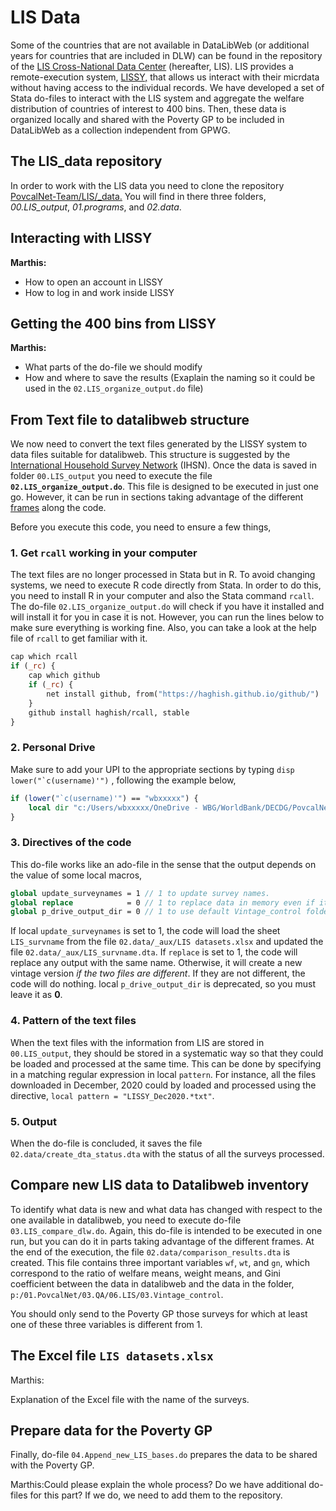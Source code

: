 # LIS Data {#lis-data}

Some of the countries that are not available in DataLibWeb (or additional years for countries that are included in DLW) can be found in the
repository of the [LIS Cross-National Data
Center](https://www.lisdatacenter.org/) (hereafter, LIS). LIS provides a
remote-execution system,
[LISSY,](http://www.lisdatacenter.org/data-access/lissy/) that allows us
interact with their micrdata without having access to the individual records. We
have developed a set of Stata do-files to interact with the LIS system and
aggregate the welfare distribution of countries of interest to 400 bins. Then,
these data is organized locally and shared with the Poverty GP to be included in
DataLibWeb as a collection independent from GPWG.

## The LIS\_data repository

In order to work with the LIS data you need to clone the repository
[PovcalNet-Team/LIS/\_data.](https://github.com/PovcalNet-Team/LIS_data) You
will find in there three folders, *00.LIS\_output*, *01.programs*, and
*02.data*.

## Interacting with LISSY

::: {.bg-light-green}
::: {.tl}
**Marthis:**
:::

::: {.dark-blue}
-   How to open an account in LISSY
-   How to log in and work inside LISSY
:::
:::

## Getting the 400 bins from LISSY

::: {.bg-light-green}
::: {.tl}
**Marthis:**
:::

::: {.dark-blue}
-   What parts of the do-file we should modify
-   How and where to save the results (Exaplain the naming so it could be used
    in the `02.LIS_organize_output.do` file)
:::
:::

## From Text file to datalibweb structure

We now need to convert the text files generated by the LISSY system to
data files suitable for datalibweb. This structure is suggested by the
[International Household Survey Network](https://ihsn.org/) (IHSN). Once the
data is saved in folder `00.LIS_output` you need to execute the file
**`02.LIS_organize_output.do`**. This file is designed to be executed in just one
go. However, it can be run in sections taking advantage of the different
[frames](https://www.stata.com/new-in-stata/multiple-datasets-in-memory/) along
the code.

Before you execute this code, you need to ensure a few things,

### 1. Get `rcall` working in your computer

The text files are no longer processed in Stata but in R. To avoid
changing systems, we need to execute R code directly from Stata. In order to do
this, you need to install R in your computer and also the
Stata command `rcall`. The do-file `02.LIS_organize_output.do` will check if you
have it installed and will install it for you in case it is not. However, you
can run the lines below to make sure everything is working fine. Also, you can
take a look at the help file of `rcall` to get familiar with it.

```stata
cap which rcall
if (_rc) {
	cap which github
	if (_rc) {
		net install github, from("https://haghish.github.io/github/")
	}
	github install haghish/rcall, stable
}
```

### 2. Personal Drive {.unnumbered}

Make sure to add your UPI to the appropriate sections by typing
`` disp lower("`c(username)'") `` , following the example below,

```stata
if (lower("`c(username)'") == "wbxxxxx") {
	local dir "c:/Users/wbxxxxx/OneDrive - WBG/WorldBank/DECDG/PovcalNet Team/LIS_data"
}
```

### 3. Directives of the code {.unnumbered}

This do-file works like an ado-file in the sense that the output depends on the
value of some local macros,

```stata
global update_surveynames = 1 // 1 to update survey names.
global replace            = 0 // 1 to replace data in memory even if it has not changed
global p_drive_output_dir = 0 // 1 to use default Vintage_control folder
```

If local `update_surveynames` is set to 1, the code will load the sheet
`LIS_survname` from the file `02.data/_aux/LIS datasets.xlsx` and updated
the file `02.data/_aux/LIS_survname.dta`. If `replace` is set to 1, the code
will replace any output with the same name. Otherwise, it will create a new
vintage version *if the two files are different*. If they are not different, the
code will do nothing. local `p_drive_output_dir` is deprecated, so you must
leave it as **0**.

### 4. Pattern of the text files {.unnumbered}

When the text files with the information from LIS are stored in `00.LIS_output`,
they should be stored in a systematic way so that they could be loaded and
processed at the same time. This can be done by specifying in a matching regular
expression in local `pattern`. For instance, all the files downloaded in
December, 2020 could by loaded and processed using the directive,
`local pattern = "LISSY_Dec2020.*txt"`.

### 5. Output {.unnumbered}

When the do-file is concluded, it saves the file `02.data/create_dta_status.dta`
with the status of all the surveys processed.

## Compare new LIS data to Datalibweb inventory

To identify what data is new and what data has changed with respect to the one
available in datalibweb, you need to execute do-file `03.LIS_compare_dlw.do`.
Again, this do-file is intended to be executed in one run, but you can do it in
parts taking advantage of the different frames. At the end of the execution, the
file `02.data/comparison_results.dta` is created. This file contains three
important variables `wf`, `wt`, and `gn`, which correspond to the ratio of
welfare means, weight means, and Gini coefficient between the data in datalibweb
and the data in the folder, `p:/01.PovcalNet/03.QA/06.LIS/03.Vintage_control`.

You should only send to the Poverty GP those surveys for which at least one of
these three variables is different from 1.

## The Excel file `LIS datasets.xlsx`

::: {.bg-light-green}
::: {.dark-red}
Marthis:
:::

Explanation of the Excel file with the name of the surveys.
:::

## Prepare data for the Poverty GP

Finally, do-file `04.Append_new_LIS_bases.do` prepares the data to be shared
with the Poverty GP.

[Marthis:Could please explain the whole process? Do we have additional do-files
for this part? If we do, we need to add them to the repository.]{.bg-light-green
.dark-red}

